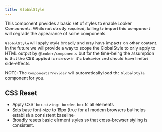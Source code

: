```yaml
---
title: GlobalStyle
---
```


This component provides a basic set of styles to enable Looker Components. While not strictly required, failing to import this component will degrade the appearance of some components.

`GlobalStyle` will apply style broadly and may have impacts on other content. In the future we will provide a way to scope the GlobalStyle to only apply to HTML output by `@looker/components` but for the time-being the assumption is that the CSS applied is narrow in it's behavior and should have limited side-effects.

NOTE: The `ComponentsProvider` will automatically load the `GlobalStyle` component for you.

## CSS Reset

- Apply CSS' `box-sizing: border-box` to all elements
- Sets base font-size to 16px (true for all modern browsers but helps establish a consistent baseline)
- Broadly resets basic element styles so that cross-browser styling is consistent.
